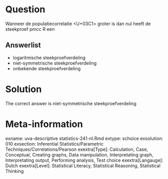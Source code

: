 Question
========

Wanneer de populatiecorrelatie <U+03C1> groter is dan nul heeft de steekproef pmcc R een

Answerlist
----------
* logaritmische steekproefverdeling
* niet-symmetrische steekproefverdeling
* onbekende steekproefverdeling

Solution
========

The correct answer is  niet-symmetrische steekproefverdeling

Meta-information
================
exname: uva-descriptive statistics-241-nl.Rmd
extype: schoice
exsolution: 010
exsection: Inferential Statistics/Parametric Techniques/Correlations/Pearson
exextra[Type]: Calculation, Case, Conceptual, Creating graphs, Data manipulation, Interpretating graph, Interpretating output, Performing analysis, Test choice
exextra[Langauge]: Dutch
exextra[Level]: Statistical Literacy, Statistical Reasoning, Statistical Thinking
